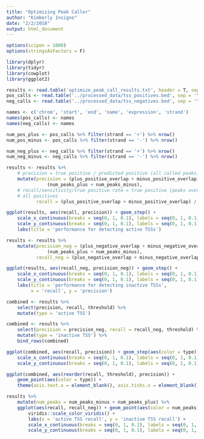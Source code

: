 ```yaml
---
title: "Optimizing Peak Caller"
author: "Kimberly Insigne"
date: "2/2/2018"
output: html_document
---
```


```r
options(scipen = 1000)
options(stringsAsFactors = F)

library(dplyr)
library(tidyr)
library(cowplot)
library(ggplot2)

results <- read.table('optimize_peak_call_results.txt', header = T, sep = '\t')
pos_calls <- read.table('../processed_data/tss_positives.bed', sep = '\t', header = F)
neg_calls <- read.table('../processed_data/tss_negatives.bed', sep = '\t', header = F)

names <- c('chrom', 'start', 'end', 'name', 'expression', 'strand')
names(pos_calls) <- names
names(neg_calls) <- names
```

```r
num_pos_plus <- pos_calls %>% filter(strand == '+') %>% nrow()
num_pos_minus <- pos_calls %>% filter(strand == '-') %>% nrow()

num_neg_plus <- neg_calls %>% filter(strand == '+') %>% nrow()
num_neg_minus <- neg_calls %>% filter(strand == '-') %>% nrow()

results <- results %>% 
    # precision = true positive / predicted positive (all called peaks)
    mutate(precision = (plus_positive_overlap + minus_positive_overlap) / 
               (num_peaks_plus + num_peaks_minus),
    # recall/sensitivity/true positive rate = true positive (peaks overlap with positive TSS) / 
    # all positives
           recall = (plus_positive_overlap + minus_positive_overlap) / nrow(pos_calls))
```

```r
ggplot(results, aes(recall, precision)) + geom_step() +
    scale_x_continuous(breaks = seq(0, 1, 0.1), labels = seq(0, 1, 0.1), limits = c(0, 1.0)) +
    scale_y_continuous(breaks = seq(0, 1, 0.1), labels = seq(0, 1, 0.1), limits = c(0, 1.0)) +
    labs(title = 'performance for detecting active TSSs')
```


```r
results <- results %>% 
    mutate(precision_neg = (plus_negative_overlap + minus_negative_overlap) / 
               (num_peaks_plus + num_peaks_minus),
           recall_neg = (plus_negative_overlap + minus_negative_overlap) / nrow(neg_calls))
```


```r
ggplot(results, aes(recall_neg, precision_neg)) + geom_step() +
    scale_x_continuous(breaks = seq(0, 1, 0.1), labels = seq(0, 1, 0.1), limits = c(0, 1.0)) +
    scale_y_continuous(breaks = seq(0, 1, 0.1), labels = seq(0, 1, 0.1), limits = c(0, 1.0)) +
    labs(title = 'performance for detecting inactive TSSs',
         x = 'recall', y = 'precision')
```

```r
combined <- results %>% 
    select(precision, recall, threshold) %>% 
    mutate(type = 'active TSS')

combined <- results %>% 
    select(precision = precision_neg, recall = recall_neg, threshold) %>% 
    mutate(type = 'inactive TSS') %>% 
    bind_rows(combined)
```

```r
ggplot(combined, aes(recall, precision)) + geom_step(aes(color = type)) +
    scale_x_continuous(breaks = seq(0, 1, 0.1), labels = seq(0, 1, 0.1), limits = c(0, 1.0)) +
    scale_y_continuous(breaks = seq(0, 1, 0.1), labels = seq(0, 1, 0.1), limits = c(0, 1.0))
```

```r
ggplot(combined, aes(reorder(recall, threshold), precision)) + 
    geom_point(aes(color = type)) +
    theme(axis.text.x = element_blank(), axis.ticks.x = element_blank())
```

```r
results %>% 
    mutate(num_peaks = num_peaks_minus + num_peaks_plus) %>% 
    ggplot(aes(recall, recall_neg)) + geom_point(aes(color = num_peaks)) +
        viridis::scale_color_viridis() +
        labs(x = 'active TSS recall', y = 'inactive TSS recall') +
        scale_x_continuous(breaks = seq(0, 1, 0.1), labels = seq(0, 1, 0.1)) +
        scale_y_continuous(breaks = seq(0, 1, 0.1), labels = seq(0, 1, 0.1))
```

